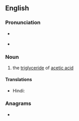 ==English==

===Pronunciation===
* {{a|US}} {{IPA|en|/əˈsi.tɪn/|/əˈsɛ.tɪn/}}
* {{audio|en|En-us-acetin.ogg|Audio (US)}}

===Noun===
{{en-noun|-}}

# {{lb|en|organic compound}} the [[triglyceride]] of [[acetic acid]]

====Translations====
{{trans-top|organic compound}}
* Hindi: {{t+|hi|शुक्ति|tr=śukti|sc=Deva}}
{{trans-mid}}
{{trans-bottom}}

===Anagrams===
* {{anagrams|en|a=aceint|anetic|enatic}}